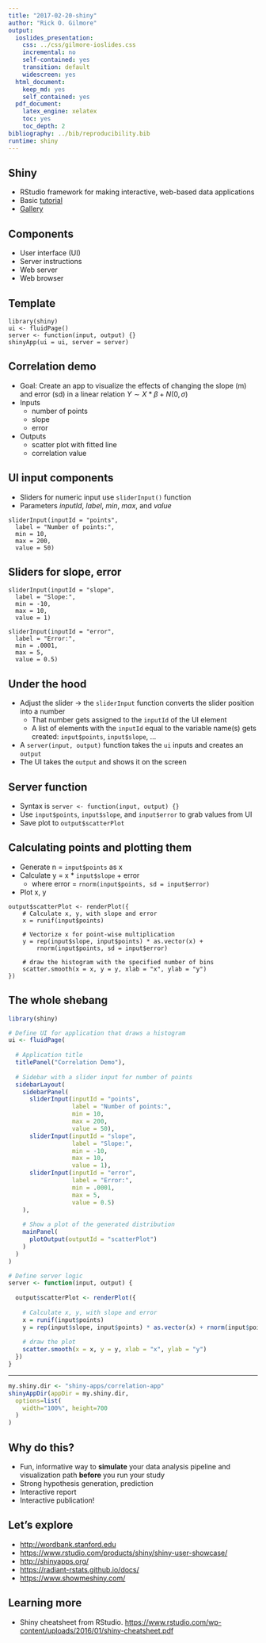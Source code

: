 ```yaml
---
title: "2017-02-20-shiny"
author: "Rick O. Gilmore"
output:
  ioslides_presentation:
    css: ../css/gilmore-ioslides.css
    incremental: no
    self-contained: yes
    transition: default
    widescreen: yes
  html_document:
    keep_md: yes
    self_contained: yes
  pdf_document:
    latex_engine: xelatex
    toc: yes
    toc_depth: 2
bibliography: ../bib/reproducibility.bib
runtime: shiny
---
```


## Shiny

- RStudio framework for making interactive, web-based data applications
- Basic [tutorial](http://shiny.rstudio.com/tutorial/)
- [Gallery](http://shiny.rstudio.com/)

## Components

- User interface (UI)
- Server instructions
- Web server
- Web browser

## Template

~~~~
library(shiny)
ui <- fluidPage()
server <- function(input, output) {}
shinyApp(ui = ui, server = server)
~~~~

## Correlation demo

- Goal: Create an app to visualize the effects of changing the slope (m) and error (sd) in a linear relation $Y \sim X * \beta + N(0,\sigma)$
- Inputs
    + number of points
    + slope
    + error
- Outputs
    + scatter plot with fitted line
    + correlation value

## UI input components

- Sliders for numeric input use `sliderInput()` function
- Parameters *inputId*, *label*, *min*, *max*, and *value*

~~~
sliderInput(inputId = "points",
  label = "Number of points:",
  min = 10,
  max = 200,
  value = 50)
~~~

## Sliders for slope, error

~~~
sliderInput(inputId = "slope",
  label = "Slope:",
  min = -10,
  max = 10,
  value = 1)
      
sliderInput(inputId = "error",
  label = "Error:",
  min = .0001,
  max = 5,
  value = 0.5)
~~~

## Under the hood

- Adjust the slider -> the `sliderInput` function converts the slider position into a number
    - That number gets assigned to the `inputId` of the UI element
    - A list of elements with the `inputId` equal to the variable name(s) gets created: `input$points`, `input$slope`, ...
- A `server(input, output)` function takes the `ui` inputs and creates an `output`
- The UI takes the `output` and shows it on the screen

## Server function

- Syntax is `server <- function(input, output) {}`
- Use `input$points`, `input$slope`, and `input$error` to grab values from UI
- Save plot to `output$scatterPlot`

## Calculating points and plotting them

- Generate n = `input$points` as x
- Calculate y = x * `input$slope` + error
    + where error = `rnorm(input$points, sd = input$error)`
- Plot x, y

~~~
output$scatterPlot <- renderPlot({
    # Calculate x, y, with slope and error
    x = runif(input$points)
    
    # Vectorize x for point-wise multiplication
    y = rep(input$slope, input$points) * as.vector(x) + 
        rnorm(input$points, sd = input$error)
        
    # draw the histogram with the specified number of bins
    scatter.smooth(x = x, y = y, xlab = "x", ylab = "y")
})
~~~

<!-- Scrolling slides -->
<!-- http://stackoverflow.com/q/38260799 -->
<style>
slides > slide { overflow: scroll; }
slides > slide:not(.nobackground):before {
  background: none;
  }
slides > slide:not(.nobackground):after {
  content: '';
  background: none;
  }
}
</style>

## The whole shebang

```r
library(shiny)

# Define UI for application that draws a histogram
ui <- fluidPage(
  
  # Application title
  titlePanel("Correlation Demo"),
  
  # Sidebar with a slider input for number of points 
  sidebarLayout(
    sidebarPanel(
      sliderInput(inputId = "points",
                  label = "Number of points:",
                  min = 10,
                  max = 200,
                  value = 50),
      sliderInput(inputId = "slope",
                  label = "Slope:",
                  min = -10,
                  max = 10,
                  value = 1),
      sliderInput(inputId = "error",
                  label = "Error:",
                  min = .0001,
                  max = 5,
                  value = 0.5)
    ),
    
    # Show a plot of the generated distribution
    mainPanel(
      plotOutput(outputId = "scatterPlot")
    )
  )
)

# Define server logic
server <- function(input, output) {
  
  output$scatterPlot <- renderPlot({
    
    # Calculate x, y, with slope and error
    x = runif(input$points)
    y = rep(input$slope, input$points) * as.vector(x) + rnorm(input$points, sd = input$error)
    
    # draw the plot
    scatter.smooth(x = x, y = y, xlab = "x", ylab = "y")
  })
}
```

---

```r
my.shiny.dir <- "shiny-apps/correlation-app"
shinyAppDir(appDir = my.shiny.dir,
  options=list(
    width="100%", height=700
  )
)
```

## Why do this?

- Fun, informative way to **simulate** your data analysis pipeline and visualization path **before** you run your study
- Strong hypothesis generation, prediction
- Interactive report
- Interactive publication!

## Let's explore

- <http://wordbank.stanford.edu>
- <https://www.rstudio.com/products/shiny/shiny-user-showcase/>
- <http://shinyapps.org/>
- <https://radiant-rstats.github.io/docs/>
- <https://www.showmeshiny.com/>

## Learning more

- Shiny cheatsheet from RStudio. <https://www.rstudio.com/wp-content/uploads/2016/01/shiny-cheatsheet.pdf>